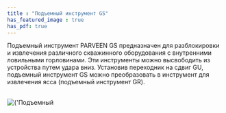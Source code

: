 ```yaml
---
title : "Подъемный инструмент GS"
has_featured_image : true
has_pdf: true
---
```


Подъемный инструмент PARVEEN GS предназначен для разблокировки и извлечения различного скважинного оборудования с внутренними ловильными горловинами. Эти инструменты можно высвободить из устройства путем удара вниз. Установив переходник на сдвиг GU, подъемный инструмент GS можно преобразовать в инструмент для извлечения ясса (подъемный инструмент GR).

<br />
<Image src={image} alt={'Подъемный инструмент GS'} />